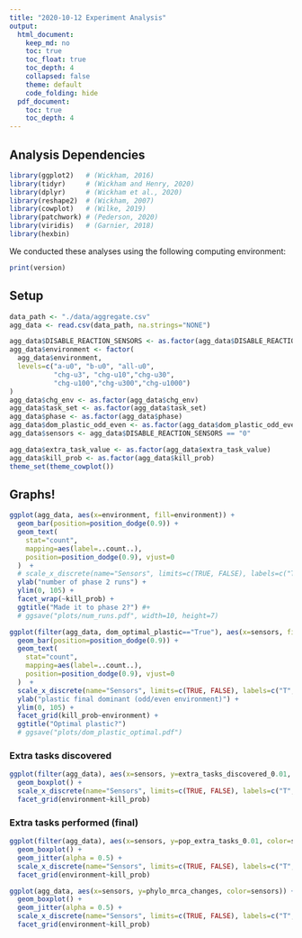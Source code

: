 ```yaml
---
title: "2020-10-12 Experiment Analysis"
output:
  html_document:
    keep_md: no
    toc: true
    toc_float: true
    toc_depth: 4
    collapsed: false
    theme: default
    code_folding: hide
  pdf_document:
    toc: true
    toc_depth: 4
---
```


## Analysis Dependencies

```r
library(ggplot2)   # (Wickham, 2016)
library(tidyr)     # (Wickham and Henry, 2020)
library(dplyr)     # (Wickham et al., 2020)
library(reshape2)  # (Wickham, 2007)
library(cowplot)   # (Wilke, 2019)
library(patchwork) # (Pederson, 2020)
library(viridis)   # (Garnier, 2018)
library(hexbin)
```

We conducted these analyses using the following computing environment:

```r
print(version)
```

## Setup

```r
data_path <- "./data/aggregate.csv"
agg_data <- read.csv(data_path, na.strings="NONE")

agg_data$DISABLE_REACTION_SENSORS <- as.factor(agg_data$DISABLE_REACTION_SENSORS)
agg_data$environment <- factor(
  agg_data$environment,
  levels=c("a-u0", "b-u0", "all-u0",
           "chg-u3", "chg-u10","chg-u30",
           "chg-u100","chg-u300","chg-u1000")
)
agg_data$chg_env <- as.factor(agg_data$chg_env)
agg_data$task_set <- as.factor(agg_data$task_set)
agg_data$phase <- as.factor(agg_data$phase)
agg_data$dom_plastic_odd_even <- as.factor(agg_data$dom_plastic_odd_even)
agg_data$sensors <- agg_data$DISABLE_REACTION_SENSORS == "0"

agg_data$extra_task_value <- as.factor(agg_data$extra_task_value)
agg_data$kill_prob <- as.factor(agg_data$kill_prob)
theme_set(theme_cowplot())
```

## Graphs!

```r
ggplot(agg_data, aes(x=environment, fill=environment)) +
  geom_bar(position=position_dodge(0.9)) +
  geom_text(
    stat="count",
    mapping=aes(label=..count..),
    position=position_dodge(0.9), vjust=0
  )  +
  # scale_x_discrete(name="Sensors", limits=c(TRUE, FALSE), labels=c("T","F")) +
  ylab("number of phase 2 runs") +
  ylim(0, 105) + 
  facet_wrap(~kill_prob) +
  ggtitle("Made it to phase 2?") #+
  # ggsave("plots/num_runs.pdf", width=10, height=7)
```

```r
ggplot(filter(agg_data, dom_optimal_plastic=="True"), aes(x=sensors, fill=sensors)) +
  geom_bar(position=position_dodge(0.9)) +
  geom_text(
    stat="count",
    mapping=aes(label=..count..),
    position=position_dodge(0.9), vjust=0
  )  +
  scale_x_discrete(name="Sensors", limits=c(TRUE, FALSE), labels=c("T","F")) +
  ylab("plastic final dominant (odd/even environment)") +
  ylim(0, 105) +
  facet_grid(kill_prob~environment) +
  ggtitle("Optimal plastic?") 
  # ggsave("plots/dom_plastic_optimal.pdf")
```

### Extra tasks discovered

```r
ggplot(filter(agg_data), aes(x=sensors, y=extra_tasks_discovered_0.01, color=sensors)) +
  geom_boxplot() +
  scale_x_discrete(name="Sensors", limits=c(TRUE, FALSE), labels=c("T","F")) +
  facet_grid(environment~kill_prob)
```
### Extra tasks performed (final)

```r
ggplot(filter(agg_data), aes(x=sensors, y=pop_extra_tasks_0.01, color=sensors)) +
  geom_boxplot() +
  geom_jitter(alpha = 0.5) +
  scale_x_discrete(name="Sensors", limits=c(TRUE, FALSE), labels=c("T","F")) +
  facet_grid(environment~kill_prob)
```

```r
ggplot(agg_data, aes(x=sensors, y=phylo_mrca_changes, color=sensors)) +
  geom_boxplot() +
  geom_jitter(alpha = 0.5) +
  scale_x_discrete(name="Sensors", limits=c(TRUE, FALSE), labels=c("T","F")) +
  facet_grid(environment~kill_prob)
```